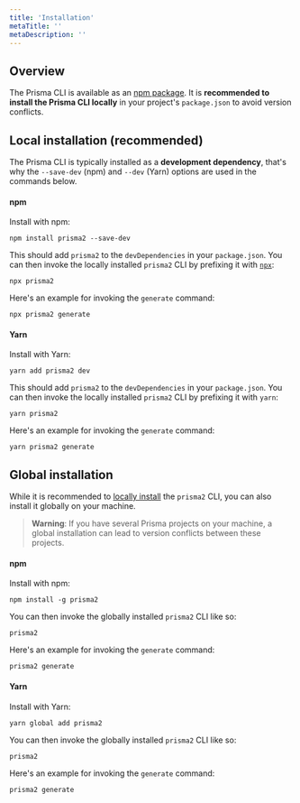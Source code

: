 ```yaml
---
title: 'Installation'
metaTitle: ''
metaDescription: ''
---
```


## Overview

The Prisma CLI is available as an [npm package](). It is **recommended to install the Prisma CLI locally** in your project's `package.json` to avoid version conflicts.

## Local installation (recommended)

The Prisma CLI is typically installed as a **development dependency**, that's why the `--save-dev` (npm) and `--dev` (Yarn) options are used in the commands below.

#### npm

Install with npm:

```
npm install prisma2 --save-dev
```

This should add `prisma2` to the `devDependencies` in your `package.json`. You can then invoke the locally installed `prisma2` CLI by prefixing it with [`npx`](https://github.com/npm/npx#readme):

```
npx prisma2
```

Here's an example for invoking the `generate` command:

```
npx prisma2 generate
```

#### Yarn

Install with Yarn:

```
yarn add prisma2 dev
```

This should add `prisma2` to the `devDependencies` in your `package.json`. You can then invoke the locally installed `prisma2` CLI by prefixing it with `yarn`:

```
yarn prisma2
```

Here's an example for invoking the `generate` command:

```
yarn prisma2 generate
```

## Global installation

While it is recommended to [locally install](#local-installation-recommended) the `prisma2` CLI, you can also install it globally on your machine.

> **Warning**: If you have several Prisma projects on your machine, a global installation can lead to version conflicts between these projects.

#### npm

Install with npm:

```
npm install -g prisma2
```

You can then invoke the globally installed `prisma2` CLI like so:

```
prisma2
```

Here's an example for invoking the `generate` command:

```
prisma2 generate
```

#### Yarn

Install with Yarn:

```
yarn global add prisma2
```

You can then invoke the globally installed `prisma2` CLI like so:

```
prisma2
```

Here's an example for invoking the `generate` command:

```
prisma2 generate
```
